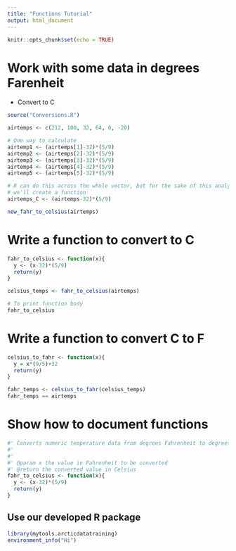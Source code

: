 ```yaml
---
title: "Functions Tutorial"
output: html_document
---
```


```r
knitr::opts_chunk$set(echo = TRUE)
```

# Work with some data in degrees Farenheit 

- Convert to C

```r

source("Conversions.R")

airtemps <- c(212, 100, 32, 64, 0, -20)

# One way to calculate 
airtemp1 <- (airtemps[1]-32)*(5/9)
airtemp2 <- (airtemps[2]-32)*(5/9)
airtemp3 <- (airtemps[3]-32)*(5/9)
airtemp4 <- (airtemps[4]-32)*(5/9)
airtemp5 <- (airtemps[5]-32)*(5/9)

# R can do this across the whole vector, but for the sake of this analysis 
# we'll create a function 
airtemps_C <- (airtemps-32)*(5/9)

new_fahr_to_celsius(airtemps)

```


# Write a function to convert to C

```r

fahr_to_celsius <- function(x){
  y <- (x-32)*(5/9)
  return(y)
}

celsius_temps <- fahr_to_celsius(airtemps)

# To print function body 
fahr_to_celsius

```


# Write a function to convert C to F

```r

celsius_to_fahr <- function(x){
  y = x*(9/5)+32
  return(y)
}

fahr_temps <- celsius_to_fahr(celsius_temps)
fahr_temps == airtemps

```


# Show how to document functions 

```r

#' Converts numeric temperature data from degrees Fahrenheit to degrees Celsius
#'
#' 
#' @param x the value in Fahrenheit to be converted
#' @return the converted value in Celsius 
fahr_to_celsius <- function(x){
  y <- (x-32)*(5/9)
  return(y)
}


```

## Use our developed R package

```r

library(mytools.arcticdatatraining)
environment_info("Hi")

```


